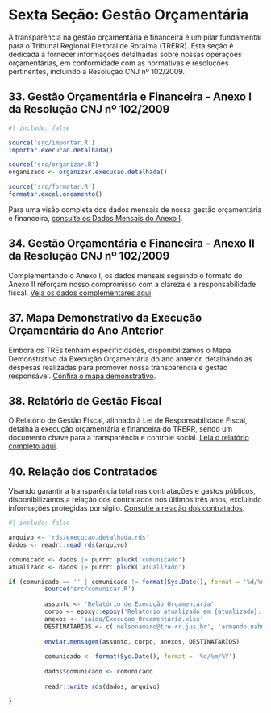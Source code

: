 # Sexta Seção: Gestão Orçamentária

A transparência na gestão orçamentária e financeira é um pilar fundamental para o Tribunal Regional Eleitoral de Roraima (TRERR). Esta seção é dedicada a fornecer informações detalhadas sobre nossas operações orçamentárias, em conformidade com as normativas e resoluções pertinentes, incluindo a Resolução CNJ nº 102/2009.

## 33. Gestão Orçamentária e Financeira - Anexo I da Resolução CNJ nº 102/2009
```r
#| include: false

source('src/importar.R')
importar.execucao.detalhada()

source('src/organizar.R')
organizado <- organizar.execucao.detalhada()

source('src/formatar.R')
formatar.excel.orcamento()

```

Para uma visão completa dos dados mensais de nossa gestão orçamentária e financeira, [consulte os Dados Mensais do Anexo I](pagina.em.construcao.qmd).  
<!-- Endereço original: 06.gestao.orcamentaria/33.gestao.orcamentaria.anexoI.qmd -->

## 34. Gestão Orçamentária e Financeira - Anexo II da Resolução CNJ nº 102/2009

Complementando o Anexo I, os dados mensais seguindo o formato do Anexo II reforçam nosso compromisso com a clareza e a responsabilidade fiscal. [Veja os dados complementares aqui](pagina.em.construcao.qmd).  
<!-- Endereço original: 06.gestao.orcamentaria/34.gestao.orcamentaria.anexoII.qmd -->

## 37. Mapa Demonstrativo da Execução Orçamentária do Ano Anterior

Embora os TREs tenham especificidades, disponibilizamos o Mapa Demonstrativo da Execução Orçamentária do ano anterior, detalhando as despesas realizadas para promover nossa transparência e gestão responsável. [Confira o mapa demonstrativo](pagina.em.construcao.qmd).  
<!-- Endereço original: 06.gestao.orcamentaria/37.execucao.orcamentaria.ano.anterior.qmd -->

## 38. Relatório de Gestão Fiscal

O Relatório de Gestão Fiscal, alinhado à Lei de Responsabilidade Fiscal, detalha a execução orçamentária e financeira do TRERR, sendo um documento chave para a transparência e controle social. [Leia o relatório completo aqui](pagina.em.construcao.qmd).  
<!-- Endereço original: 06.gestao.orcamentaria/38.relatorio.gestao.fiscal.qmd -->

## 40. Relação dos Contratados
Visando garantir a transparência total nas contratações e gastos públicos, disponibilizamos a relação dos contratados nos últimos três anos, excluindo informações protegidas por sigilo. [Consulte a relação dos contratados](pagina.em.construcao.qmd).  
<!-- Endereço original: 06.gestao.orcamentaria/40.relacao.contratados.qmd -->


```r
#| include: false

arquivo <- 'rds/execucao.detalhada.rds'
dados <- readr::read_rds(arquivo)

comunicado <- dados |> purrr::pluck('comunicado')
atualizado <- dados |> purrr::pluck('atualizado')

if (comunicado == '' | comunicado != format(Sys.Date(), format = '%d/%m/%Y')) {
          source('src/comunicar.R')
          
          assunto <- 'Relatório de Execução Orçamentária'
          corpo <- epoxy::epoxy('Relatório atualizado em {atualizado}.')
          anexos <- 'saida/Execucao_Orcamentaria.xlsx'
          DESTINATARIOS <- c('nelsonamaro@tre-rr.jus.br', 'armando.nahmias@tjrr.jus.br')
          
          enviar.mensagem(assunto, corpo, anexos, DESTINATARIOS)
          
          comunicado <- format(Sys.Date(), format = '%d/%m/%Y')
          
          dados$comunicado <- comunicado
          
          readr::write_rds(dados, arquivo)

}

```